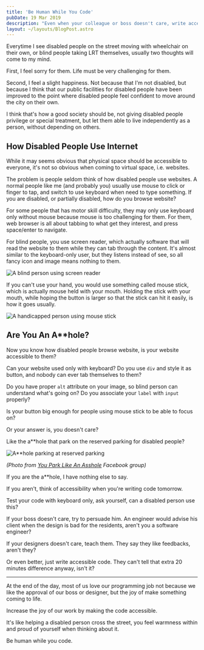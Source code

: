 ```yaml
---
title: 'Be Human While You Code'
pubDate: 19 Mar 2019
description: "Even when your colleague or boss doesn't care, write accessible code. Because you can. Because you should. Because you're human, and you care about other human too."
layout: ~/layouts/BlogPost.astro
---
```



Everytime I see disabled people on the street moving with wheelchair on their own, or blind people taking LRT themselves, usually two thoughts will come to my mind.

First, I feel sorry for them. Life must be very challenging for them.

Second, I feel a slight happiness. Not because that I'm not disabled, but because I think that our public facilities for disabled people have been improved to the point where disabled people feel confident to move around the city on their own.

I think that's how a good society should be, not giving disabled people privilege or special treatment, but let them able to live independently as a person, without depending on others.

## How Disabled People Use Internet

While it may seems obvious that physical space should be accessible to everyone, it's not so obvious when coming to virtual space, i.e. websites.

The problem is people seldom think of how disabled people use websites. A normal people like me (and probably you) usually use mouse to click or finger to tap, and switch to use keyboard when need to type something. If you are disabled, or partially disabled, how do you browse website?

For some people that has motor skill difficulty, they may only use keyboard only without mouse because mouse is too challenging for them. For them, web browser is all about tabbing to what get they interest, and press space/enter to navigate.

For blind people, you use screen reader, which actually software that will read the website to them while they can tab through the content. It's almost similar to the keyboard-only user, but they listens instead of see, so all fancy icon and image means nothing to them.

<img alt="A blind person using screen reader" src={screenReaderImg} />

If you can't use your hand, you would use something called mouse stick, which is actually mouse held with your mouth. Holding the stick with your mouth, while hoping the button is larger so that the stick can hit it easily, is how it goes usually.

<img src={mouseStickImg} alt="A handicapped person using mouse stick" />

## Are You An A\*\*hole?

Now you know how disabled people browse website, is your website accessible to them?

Can your website used only with keyboard? Do you use `div` and style it as button, and nobody can ever tab themselves to them?

Do you have proper `alt` attribute on your image, so blind person can understand what's going on? Do you associate your `label` with `input` properly?

Is your button big enough for people using mouse stick to be able to focus on?

Or your answer is, you doesn't care?

Like the a\*\*hole that park on the reserved parking for disabled people?

<img src={aHoleParkingImg} alt="A**hole parking at reserved parking" />

_(Photo from [You Park Like An Asshole](https://www.facebook.com/groups/betterMalaysia/) Facebook group)_

If you are the a\*\*hole, I have nothing else to say.

If you aren't, think of accessibility when you're writing code tomorrow.

Test your code with keyboard only, ask yourself, can a disabled person use this?

If your boss doesn't care, try to persuade him. An engineer would advise his client when the design is bad for the residents, aren't you a software engineer?

If your designers doesn't care, teach them. They say they like feedbacks, aren't they?

Or even better, just write accessible code. They can't tell that extra 20 minutes difference anyway, isn't it?

<hr />

At the end of the day, most of us love our programming job not because we like the approval of our boss or designer, but the joy of make something coming to life.

Increase the joy of our work by making the code accessible.

It's like helping a disabled person cross the street, you feel warmness within and proud of yourself when thinking about it.

Be human while you code.
